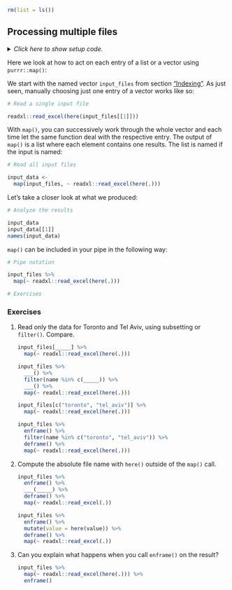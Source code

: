 ```r
rm(list = ls())
```


## Processing multiple files {#map}

<details><summary>*Click here to show setup code.*</summary>
```r
### Processing multiple files

```
```r
library(tidyverse)
library(here)

dict <- readxl::read_excel(here("data/cities.xlsx"))

input_files <-
  dict %>%
  select(city_code, weather_filename) %>%
  deframe()
```
</details>

Here we look at how to act on each entry of a list or a vector using `purrr::map()`:

We start with the named vector `input_files` from section ["Indexing"](#indexing).
As just seen, manually choosing just one entry of a vector works like so:

```r
# Read a single input file
```
```r
readxl::read_excel(here(input_files[[1]]))
```

With `map()`, you can successively work through the whole vector and each time let the same function deal with the respective entry.
The output of `map()` is a list where each element contains one results.
The list is named if the input is named:

```r
# Read all input files
```
```r
input_data <-
  map(input_files, ~ readxl::read_excel(here(.)))
```

Let's take a closer look at what we produced:

```r
# Analyze the results
```
```r
input_data
input_data[[1]]
names(input_data)
```

`map()` can be included in your pipe in the following way:

```r
# Pipe notation
```
```r
input_files %>%
  map(~ readxl::read_excel(here(.)))
```

```r
# Exercises
```

### Exercises

1. Read only the data for Toronto and Tel Aviv, using subsetting or `filter()`. Compare.

    ```r
    input_files[_____] %>% 
      map(~ readxl::read_excel(here(.)))

    input_files %>%
      ___() %>% 
      filter(name %in% c(_____)) %>% 
      ___() %>% 
      map(~ readxl::read_excel(here(.)))
    ```
    
    ```r
    input_files[c("toronto", "tel_aviv")] %>% 
      map(~ readxl::read_excel(here(.)))

    input_files %>%
      enframe() %>% 
      filter(name %in% c("toronto", "tel_aviv")) %>% 
      deframe() %>% 
      map(~ readxl::read_excel(here(.)))
    ```

1. Compute the absolute file name with `here()` outside of the `map()` call.

    ```r
    input_files %>% 
      enframe() %>% 
      ___(_____) %>% 
      deframe() %>% 
      map(~ readxl::read_excel(.))
    ```

    ```r
    input_files %>% 
      enframe() %>% 
      mutate(value = here(value)) %>% 
      deframe() %>% 
      map(~ readxl::read_excel(.))
    ```

1. Can you explain what happens when you call `enframe()` on the result?

    ```r
    input_files %>%
      map(~ readxl::read_excel(here(.))) %>% 
      enframe()
    ```
    
